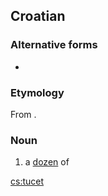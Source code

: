 ==Croatian==

===Alternative forms===
* {{l|hr|tuce}}

===Etymology===
From {{G.|hr}} {{term|Dutzend|lang=de}}.

===Noun===
{{hr-noun|m}}

# a [[dozen]] of

[[cs:tucet]]